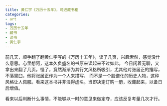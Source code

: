 ```yaml
---
title: 黄仁宇《万历十五年》，可进藏书柜
categories:
- art
tags:
- 万历十五年
- 藏书
- 读书
- 黄仁宇
---
```


前几天，顺手翻了翻黄仁宇写的《万历十五年》，读了几页，兴趣索然，感觉没什么意思。心里想阿，这本久负盛名的书原来读起来不过如此。
今日闲着无聊，又拿出来翻了几页，怪了，竟然渐渐为其行文风格所吸引，尤其他对张居正的描写，不落窠臼，他将张居正作为一个人来描写，
而不是一个脸谱化的历史人物，这种风格让人佩服。看来这本书并非浪得虚名。当即决定订购一册，收藏起来，以备日后增值。

看来以后判断什么事情，不能够以一时的意见来做定夺，应该反复考量几次才行。
